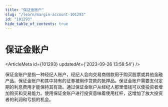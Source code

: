 ```yaml
---
title: "保证金账户"
slug: "/learn/margin-account-101293"
id: "101293"
hide_table_of_contents: true
---
```



# 保证金账户

<ArticleMeta id={101293} updatedAt={'2023-09-26 13:58:54'} />
<div className='border-solid border-b border-t-0 my-4 border-[var(--ifm-color-gray-300)]' />

保证金账户是指一种经纪人账户，经纪人会向交易商借款用于购买股票或其他金融产品。保证金账户和其中持有的证券被用作贷款的抵押品。保证金账户需要支付定期的利息费用才能保持其有效。通过保证金账户从经纪人那里借钱可以使投资者增加购买和交易能力。使用保证金账户进行投资意味着使用杠杆，这增加了放大投资者的利润和亏损的机会。
